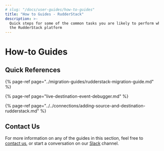 ```yaml
---
# slug: "/docs/user-guides/how-to-guides"
title: "How to Guides - RudderStack"
description: >-
  Quick steps for some of the common tasks you are likely to perform while using
  the RudderStack platform
---
```


# How-to Guides

## Quick References

{% page-ref page="../migration-guides/rudderstack-migration-guide.md" %}

{% page-ref page="live-destination-event-debugger.md" %}

{% page-ref page="../../connections/adding-source-and-destination-rudderstack.md" %}

## Contact Us

For more information on any of the guides in this section, feel free to [contact us](mailto:%20docs@rudderstack.com), or start a conversation on our [Slack](https://resources.rudderstack.com/join-rudderstack-slack) channel.
